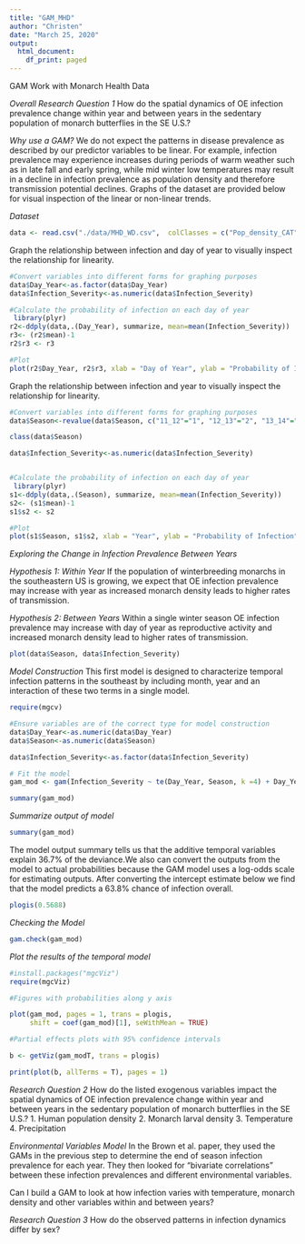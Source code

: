 ```yaml
---
title: "GAM_MHD"
author: "Christen"
date: "March 25, 2020"
output:
  html_document:
    df_print: paged
---
```


GAM Work with Monarch Health Data



*Overall Research Question 1*
How do the spatial dynamics of OE infection prevalence change within year and between years in the sedentary population of monarch butterflies in the SE U.S.?


*Why use a GAM?*
We do not expect the patterns in disease prevalence as described by our predictor variables to be linear. For example, infection prevalence may experience increases during periods of warm weather such as in late fall and early spring, while mid winter low temperatures may result in a decline in infection prevalence as population density and therefore transmission potential declines. Graphs of the dataset are provided below for visual inspection of the linear or non-linear trends.  

*Dataset*
```r
data <- read.csv("./data/MHD_WD.csv",  colClasses = c("Pop_density_CAT" = "factor", "Hardiness2" = "factor", "Infection_Severity" = "factor", "Month"= "factor", "Year"= "factor"))
```


Graph the relationship between infection and day of year to visually inspect the relationship for linearity. 
```r
#Convert variables into different forms for graphing purposes
data$Day_Year<-as.factor(data$Day_Year)
data$Infection_Severity<-as.numeric(data$Infection_Severity)

#Calculate the probability of infection on each day of year 
 library(plyr)
r2<-ddply(data,.(Day_Year), summarize, mean=mean(Infection_Severity))
r3<- (r2$mean)-1
r2$r3 <- r3

#Plot 
plot(r2$Day_Year, r2$r3, xlab = "Day of Year", ylab = "Probability of Infection")

```

Graph the relationship between infection and year to visually inspect the relationship for linearity. 

```r
#Convert variables into different forms for graphing purposes
data$Season<-revalue(data$Season, c("11_12"="1", "12_13"="2", "13_14"="3", "14_15"="4", "15_16"="5", "16_17"="6", "17_18"="7"))

class(data$Season)

data$Infection_Severity<-as.numeric(data$Infection_Severity)


#Calculate the probability of infection on each day of year 
 library(plyr)
s1<-ddply(data,.(Season), summarize, mean=mean(Infection_Severity))
s2<- (s1$mean)-1
s1$s2 <- s2

#Plot 
plot(s1$Season, s1$s2, xlab = "Year", ylab = "Probability of Infection")

```


*Exploring the Change in Infection Prevalence Between Years*
  
  *Hypothesis 1: Within Year*
  If the population of winterbreeding monarchs in the southeastern US is growing, we expect that OE infection prevalence may increase with year as increased monarch density leads to higher rates of transmission.
  
  *Hypothesis 2: Between Years*
  Within a single winter season OE infection prevalence may increase with day of year as reproductive activity and increased monarch density lead to higher rates of transmission. 

```r
plot(data$Season, data$Infection_Severity)
```




*Model Construction*
This first model is designed to characterize temporal infection patterns in the southeast by including month, year and an interaction of these two terms in a single model. 

```r
require(mgcv)

#Ensure variables are of the correct type for model construction 
data$Day_Year<-as.numeric(data$Day_Year)
data$Season<-as.numeric(data$Season)

data$Infection_Severity<-as.factor(data$Infection_Severity)

# Fit the model
gam_mod <- gam(Infection_Severity ~ te(Day_Year, Season, k =4) + Day_Year + Season + s(Volunteer.x, bs="re"), family = binomial, method = "REML", data = data)

summary(gam_mod)
```

*Summarize output of model*

```r
summary(gam_mod)                 

```


The model output summary tells us that the additive temporal variables explain 36.7% of the deviance.We also can convert the outputs from the model to actual probabilities because the GAM model uses a log-odds scale for estimating outputs. After converting the intercept estimate below we find that the model predicts a 63.8% chance of infection overall. 

```r
plogis(0.5688)
```


*Checking the Model*
```r
gam.check(gam_mod)
```


                 

*Plot the results of the temporal model* 

```r
#install.packages("mgcViz")
require(mgcViz)

#Figures with probabilities along y axis 

plot(gam_mod, pages = 1, trans = plogis,
     shift = coef(gam_mod)[1], seWithMean = TRUE)

#Partial effects plots with 95% confidence intervals

b <- getViz(gam_modT, trans = plogis)

print(plot(b, allTerms = T), pages = 1)
```

*Research Question 2*
How do the listed exogenous variables impact the spatial dynamics of OE infection prevalence change within year and between years in the sedentary population of monarch butterflies in the SE U.S.?
  1. Human population density 
  2. Monarch larval density 
  3. Temperature 
  4. Precipitation
  

*Environmental Variables Model* 
In the Brown et al. paper, they used the GAMs in the previous step to determine the end of season infection prevalence for each year. They then looked for "bivariate correlations" between these infection prevalences and different environmental variables. 

Can I build a GAM to look at how infection varies with temperature, monarch density and other variables within and between years?


*Research Question 3*
How do the observed patterns in infection dynamics differ by sex?
